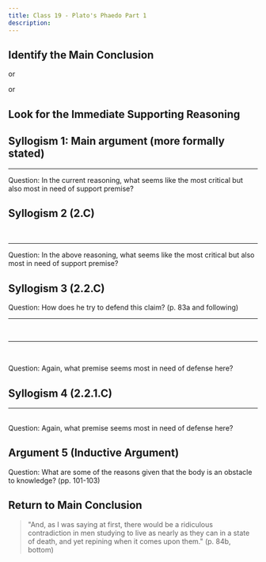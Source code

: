 ```yaml
---
title: Class 19 - Plato's Phaedo Part 1
description: 
---
```

<Slides>
<Slide key="0">

## Identify the Main Conclusion

<HiddenBlock text="'Tell this to Evenus, Cebes, and bid him be of good cheer; say that I would have him come after me if he be a wise man, and not tarry (p. 81b, top)" starterText="See p. 81b, top"/>

or 

<HiddenBlock text="Then he, or any man who has the spirit of philosophy,
will be willing to die (p. 81b, mid)"/>

or

<HiddenBlock text="Philosophers are eager for death"/>

</Slide>
<Slide key="1">

## Look for the Immediate Supporting Reasoning 

<HiddenBlock text="It would be weird, to prepare for something, and then run away from it when it arrives" starterText="Question: How is that definition used to lead to the main conclusion? (p. 82b)"/>

<HiddenBlock text="Philosophy is a preparation for death." starterText="Question: Is a definition of philosophy or the 'philosopher' given? (p. 82b)"/>

<HiddenBlock text="Therefore, the philosopher will be eager for it when it arrives"/>

</Slide>

<Slide key="2">

## Syllogism 1: Main argument (more formally stated)

<HiddenBlock text="1: People who prepare for death are eager for death"/>

<HiddenBlock text="2: Philosophers are people who prepare for death"/>

<HiddenBlock text="C: Philosophers are eager for death"/>

<hr/>


Question: In the current reasoning, what seems like the most critical but also most in need of support premise?

<strong><HiddenBlock text="2: Philosophers are people who prepare for death"/></strong>
</Slide>

<Slide key="3">

## Syllogism 2 (2.C)

<HiddenBlock text="2.1: The separation of the body and the soul is death" starterText="Question: What does he say death is? Does this give us an important premise? (See p. 82b, bttm)"/>

<HiddenBlock text="2.2: The philosopher is preparing to separate body and soul" starterText="Question: If the Philosopher is preparing for death and we have a new definition of death, what can we say the philosopher is preparing for?"/>

<strong><HiddenBlock visibleState={true} text="2.C: Philosophers are people who prepare for death"/></strong>
<br/>

<hr/>

Question: In the above reasoning, what seems like the most critical but also most in need of support premise? 

<strong><HiddenBlock text="2.2: The philosopher is preparing to separate body and soul"/></strong>

</Slide>

<Slide key="4">

## Syllogism 3 (2.2.C)

Question: How does he try to defend this claim? (p. 83a and following)
<br/>
<hr/>

<HiddenBlock text="2.2.1: The person interested in knowledge will try to separate themselves from the body (p. 83a)" starterText="Question: Given this interest, how does Socrates think the person interested in knowledge will relate to the body?"/>

<HiddenBlock text="2.2.2: Philosopher is interested in knowledge (defn, assumed)" starterText="Question: In what kind of thing is it implicitly assumed that the Philosopher is interested?"/>

<strong><HiddenBlock visibleState={true} text="2.2.C The philosopher is preparing to separate body and soul"/></strong>

<br/>
<hr/>
<br/>

Question: Again, what premise seems most in need of defense here?

<strong><HiddenBlock text="2.2.1: The person interested in knowledge will try to separate themselves from the body (p. 83a)"/></strong>


</Slide>
<Slide key="5">

## Syllogism 4 (2.2.1.C)

<HiddenBlock text="2.2.1.1: People who avoid obstacles to knowledge are people who [avoid the body] or try to separate the body from the soul" starterText="Question: Why does he think the person interested in knowledge will avoid the body?"/>
<HiddenBlock text="2.2.1.2: The person interested in knowledge will avoid obstacles to knowledge (assumed)" starterText="Given this conclusion, there seems to be a straightforward (but necessary) assumption about people who are interested in knowledge."/>
<strong><HiddenBlock visibleState={true} text="2.2.1.C That the person interested in knowledge will try to separate themselves from the body"/></strong>

<hr/>
<br/>
Question: Again, what premise seems most in need of defense here?

<strong><HiddenBlock text="2.2.1.1: People who avoid obstacles to knowledge are people who [avoid the body] or try to separate the body from the soul"/></strong>

</Slide>

<Slide key="6">

## Argument 5 (Inductive Argument)

Question: What are some of the reasons given that the body is an obstacle to knowledge? (pp. 101-103)

<HiddenBlock text="1) Body offering distracting pleasures" starterText="1) see p. 82a, top"/>
<HiddenBlock text="2) Bodily senses confuse and deceive" starterText="2) see p. 82a, bttm"/>
<HiddenBlock text="3) Bodily senses cannot reach the real" starterText="3) more extreme version of 2; see 82b"/>
<HiddenBlock text="4) Bodily needs take away time from the leisure activity of rational inquiry" starterText="4) see 84a"/>
<strong><HiddenBlock visibleState={true} text="2.2.1.1.C: People who avoid obstacles to knowledge are people who [avoid the body] or try to separate the body from the soul"/></strong>

</Slide>

<Slide key="7">

## Return to Main Conclusion 

> "And, as I was saying at first, there would be a ridiculous contradiction in men studying to live as nearly as they can in a state of death, and yet repining when it comes upon them." (p. 84b, bottom)

</Slide>
</Slides>